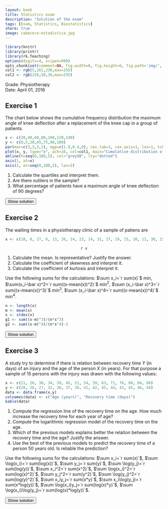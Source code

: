 ```yaml
---
layout: book
title: Statistics exam
description: "Solution of the exam"
tags: [Exam, Statistics, Biostatistics]
share: true
image: cabecera-estadistica.jpg
---
```


```r
library(knitr)
library(printr)
library(rk.Teaching)
options(digits=4, scipen=999)
opts_chunk$set(comment=NA, fig.width=8, fig.height=6, fig.path='img/', fig.align="center", dev="svg", digits=4, echo=FALSE, warning=FALSE, message=FALSE)
col1 <- rgb(5,161,230,max=255)
col2 <- rgb(238,50,36,max=255)
```

Grade: Physiotherapy  
Date: April 01, 2016 

## Exercise 1
The chart below shows the cumulative frequency distribution the maximum angle of knee deflection after a replacement of the knee cap in a group of patients. 
  
```r
x <- c(20,40,60,80,100,120,140)
y <- c(0,5,20,45,75,90,100)
par(mar=c(3,3,3,1), mgp=c(1.8,0.4,0), cex.lab=1, cex.axis=1, las=1, tck=-0.02)
plot(x, y, type="o", pch=16, col=col1, main="Cumulative distribution of the maximum angle of\n knee deflection after a replacement of the knee cap", xlab="Maximum angle of knee deflection", ylab="Cumulative percentage", axes=FALSE, frame.plot=TRUE)
abline(h=seq(0,100,5), col="grey50", lty="dotted")
axis(1, at=x)
axis(2, at=seq(0,100,5), las=2)
```

1. Calculate the quartiles and interpret them.
2. Are there outliers in the sample?
3. What percentage of patients have a maximum angle of knee deflection of 90 degrees?

<div><button class="solution">Show solution</button></div>
<div id="solution" style="display: none">
1. $Q_1=64$, $Q_2=83.3333$, $Q_3=100$. <br/>
2. Fences: $F_1=10$ and $F_2=154$. There are no outliers. <br/>
3. $F_{90}=60\%$.
</div>

## Exercise 2
The waiting times in a physiotherapy clinic of a sample of patiens are 
```r
x <- c(18, 8, 27, 6, 13, 26, 14, 23, 14, 31, 27, 19, 15, 20, 11, 30, 25, 23, 20, 15)
```
<div style="text-align:center"> 
`r x`
</div>

1. Calculate the mean. Is representative? Justify the answer.
2. Calculate the coefficient of skewness and interpret it. 
3. Calculate the coefficient of kurtosis and interpret it.  

Use the following sums for the calculations: $\sum x_i=`r sum(x)`$ min, $\sum(x_i-\bar x)^2=`r sum((x-mean(x))^2)`$ min$^2$, $\sum (x_i-\bar x)^3=`r sum((x-mean(x))^3)`$ min$^3$, $\sum (x_i-\bar x)^4=`r sum((x-mean(x))^4)`$ min$^4$.

```r
n <- length(x)
m <- mean(x)
s <- stdev(x)
g1 <- sum((x-m)^3)/(n*s^3)
g2 <- sum((x-m)^4)/(n*s^4)-3
```


<div><button class="solution">Show solution</button></div>
<div id="solution" style="display: none">
1. $\bar x=`r m`$ min, $s^2=`r variance(x)`$ min$^2$, $s=`r s`$ min, $cv=`r cv(x)`$. As the $cv<0.5$ there is a low variability and the mean is representative.<br/>
2. $g_1=`r g1`$. The distribution is almost symmetrical. <br/>
3. $g_2=`r g2`$. The distribution is flatter than a bell curve (platykurtic).
</div>

## Exercise 3
A study try to determine if there is relation between recovery time $Y$ (in days) of an injury and the age of the person $X$ (in years). For that purpose a sample of 15 persons with the injury was drawn with the following values:
```r
x <- c(21, 26, 30, 34, 39, 45, 51, 54, 59, 63, 71, 76, 80, 84, 88)
y <- c(20, 26, 27, 32, 36, 37, 38, 41, 42, 45, 44, 43, 45, 46, 44)
data <- data.frame(x,y)
colnames(data) <- c("Age (years)", "Recovery time (days)")
kable(data)
```

1. Compute the regression line of the recovery time on the age. How much increase the recovery time for each year of age?
2. Compute the logarithmic regression model of the recovery time on the age. 
3. Which of the previous models explains better the relation between the recovery time and the age? Justify the answer.
4. Use the best of the previous models to predict the recovery time of a person 50 years old. Is reliable the prediction?

Use the following sums for the calculations:
$\sum x_i=`r sum(x)`$, $\sum \log(x_i)=`r sum(log(x))`$, $\sum y_j=`r sum(y)`$, $\sum \log(y_j)=`r sum(log(y))`$,
$\sum x_i^2=`r sum(x^2)`$, $\sum \log(x_i)^2=`r sum(log(x)^2)`$, $\sum y_j^2=`r sum(y^2)`$, $\sum \log(y_j)^2=`r sum(log(y)^2)`$,
$\sum x_iy_j=`r sum(x*y)`$, $\sum x_i\log(y_j)=`r sum(x*log(y))`$, $\sum \log(x_i)y_j=`r sum(log(x)*y)`$, $\sum \log(x_i)\log(y_j)=`r sum(log(x)*log(y))`$.

<div><button class="solution">Show solution</button></div>
<div id="solution" style="display: none">
```r
m <- lm(y~x)
c <- coefficients(m)
```
1. Linear model<br/>
$\bar x=`r mean(x)`$ years, $s_x^2=`r variance(x)`$ years$^2$. <br/>
$\bar y=`r mean(y)`$ days, $s_y^2=`r variance(y)`$ days$^2$. <br/>
$s_{xy}=`r covariance(x,y)`$ years$\cdot$days. <br/>
Regression line of recovery time on age: $y=`r c[1]` + `r c[2]`x$. <br/>
Every year of age the recovery time increases `r c[2]` days. <br/>
```r
z <- log(x)
m2 <- lm(y~z)
c <- coefficients(m2)
```
2. Logartihmic model<br/>
$\overline{\log(x)}=`r mean(z)`$ log(years), $s_{\log(x)}^2=`r variance(z)`$ log(years)$^2$. <br/>
$s_{\log(x)y}=`r covariance(z,y)`$ log(years)$\cdot$days. <br/>
Logartihmic model of recovery time on age: $y=`r c[1]` + `r c[2]`\log(x)$. <br/>
3. Linear coefficient of determination $r^2=`r summary(m)$r.squared`$. <br/>
Logarithmic coefficient of determination $r^2=`r summary(m2)$r.squared`$. <br/>
So the logarithmic model fits better. <br/>
4. $y(50)=`r c[1]` + `r c[2]`\log(50) = `r c[1]+c[2]*log(50)`$.<br/>
</div>


